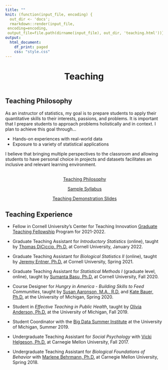 ```yaml
---
title: ""
knit: (function(input_file, encoding) {
  out_dir <- 'docs';
  rmarkdown::render(input_file,
 encoding=encoding,
 output_file=file.path(dirname(input_file), out_dir, 'teaching.html'))})
output:
  html_document:
    df_print: paged
    css: "style.css"
---
```


<center> <h1>Teaching</h1> </center>

</div>
<div style="margin-bottom:20px;">
</div>

<p style="text-align: center;">
<span style="text-align: center; display: inline-block; color: red" class="fa fa-4x fa-chalkboard-teacher" aria-hidden="true"></span>
<span class="my-text"></span>
</p>

</div>
<div style="margin-bottom:20px;">
</div>


## Teaching Philosophy
As an instructor of statistics, my goal is to prepare students to apply their quantitative skills to their interests, passions, and problems. It is important that I prepare students to approach problems holistically and in context. I plan to achieve this goal through... 

- Hands-on experiences with real-world data   
- Exposure to a variety of statistical applications   

I believe that bringing multiple perspectives to the classroom and allowing students to have personal choice in projects and datasets facilitates an inclusive and relevant learning environment.   
    
</div>
<div style="margin-bottom:30px;">
</div>

<p style="text-align: center;">
<span style="text-align: center; display: inline-block;" class="fa fa-2x fa-pencil" aria-hidden="true"></span>
<span class="my-text">[Teaching Philosophy](https://raw.github.com/kimhochstedler/documents/master/teaching_philosophy.pdf)</span>
</p>

<p style="text-align: center;">
<span style="text-align: center; display: inline-block;" class="fa fa-2x fa-file-text" aria-hidden="true"></span>
<span class="my-text">[Sample Syllabus](https://raw.github.com/kimhochstedler/documents/master/sample_syllabus.pdf)</span>
</p>

<p style="text-align: center;">
<span style="text-align: center; display: inline-block;" class="fa fa-2x fa-bar-chart" aria-hidden="true"></span>
<span class="my-text">[Teaching Demonstration Slides](https://raw.github.com/kimhochstedler/documents/master/teaching_demo_slides.pptx)</span>
</p>

</div>
<div style="margin-bottom:30px;">
</div>


## Teaching Experience

- Fellow in Cornell University's Center for Teaching Innovation [Graduate Teaching Fellowship](https://teaching.cornell.edu/cti-graduate-teaching-fellowship) Program for 2021-2022.

- Graduate Teaching Assistant for *Introductory Statistics* (online), taught by [Thomas DiCiccio, Ph.D.](https://www.ilr.cornell.edu/people/thomas-diciccio) at Cornell University, January 2022.

- Graduate Teaching Assistant for *Biological Statistics II* (online), taught by [Jeremy Entner, Ph.D.](https://stat.cornell.edu/people/faculty/jeremy-entner) at Cornell University, Spring 2021.

- Graduate Teaching Assistant for *Statistical Methods I* (graduate level, online), taught by [Sumanta Basu, Ph.D.](http://faculty.bscb.cornell.edu/~basu/) at Cornell University, Fall 2020.

- Course Designer for *Hungry in America - Building Skills to Feed Communities*, taught by [Susan Aaronson, M.A., R.D.](https://sph.umich.edu/faculty-profiles/aaronson-susan.html) and [Kate Bauer, Ph.D.](https://sph.umich.edu/faculty-profiles/bauer-kate.html) at the University of Michigan, Spring 2020.    

- Student in *Effective Teaching in Public Health*, taught by [Olivia Anderson, Ph.D.](https://sph.umich.edu/faculty-profiles/anderson-olivia.html) at the University of Michigan, Fall 2019.

- Student Coordinator with the [Big Data Summer Institute](https://sph.umich.edu/bdsi/about/index.html) at the University of Michigan, Summer 2019.

- Undergraduate Teaching Assistant for *Social Psychology* with [Vicki Helgeson, Ph.D.](https://www.cmu.edu/dietrich/psychology/people/core-training-faculty/helgeson-vicki.html) at Carnegie Mellon University, Fall 2017. 

- Undergraduate Teaching Assistant for *Biological Foundations of Behavior* with [Marlene Behrmann, Ph.D.](https://www.cmu.edu/dietrich/psychology/people/core-training-faculty/behrmann-marlene.html) at Carnegie Mellon University, Spring 2018.